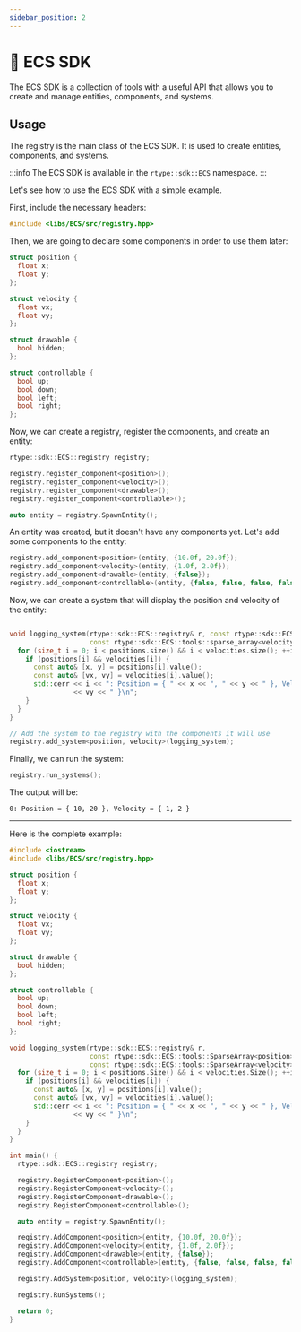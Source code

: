 ```yaml
---
sidebar_position: 2
---
```


# 🧩 ECS SDK

The ECS SDK is a collection of tools with a useful API that allows you to create and manage entities, components, and systems.

## Usage

The registry is the main class of the ECS SDK. It is used to create entities, components, and systems.

:::info
The ECS SDK is available in the `rtype::sdk::ECS` namespace.
:::

Let's see how to use the ECS SDK with a simple example.

First, include the necessary headers:

```cpp
#include <libs/ECS/src/registry.hpp>
````

Then, we are going to declare some components in order to use them later:

```cpp
struct position {
  float x;
  float y;
};

struct velocity {
  float vx;
  float vy;
};

struct drawable {
  bool hidden;
};

struct controllable {
  bool up;
  bool down;
  bool left;
  bool right;
};
```

Now, we can create a registry, register the components, and create an entity:

```cpp
rtype::sdk::ECS::registry registry;

registry.register_component<position>();
registry.register_component<velocity>();
registry.register_component<drawable>();
registry.register_component<controllable>();

auto entity = registry.SpawnEntity();
```

An entity was created, but it doesn't have any components yet. Let's add some components to the entity:

```cpp
registry.add_component<position>(entity, {10.0f, 20.0f});
registry.add_component<velocity>(entity, {1.0f, 2.0f});
registry.add_component<drawable>(entity, {false});
registry.add_component<controllable>(entity, {false, false, false, false});
```

Now, we can create a system that will display the position and velocity of the entity:

```cpp

void logging_system(rtype::sdk::ECS::registry& r, const rtype::sdk::ECS::tools::sparse_array<position>& positions,
                    const rtype::sdk::ECS::tools::sparse_array<velocity>& velocities) {
  for (size_t i = 0; i < positions.size() && i < velocities.size(); ++i) {
    if (positions[i] && velocities[i]) {
      const auto& [x, y] = positions[i].value();
      const auto& [vx, vy] = velocities[i].value();
      std::cerr << i << ": Position = { " << x << ", " << y << " }, Velocity = { " << vx << ", "
                << vy << " }\n";
    }
  }
}

// Add the system to the registry with the components it will use
registry.add_system<position, velocity>(logging_system);
```

Finally, we can run the system:

```cpp
registry.run_systems();
```

The output will be:

```
0: Position = { 10, 20 }, Velocity = { 1, 2 }
```

---

Here is the complete example:

```cpp
#include <iostream>
#include <libs/ECS/src/registry.hpp>

struct position {
  float x;
  float y;
};

struct velocity {
  float vx;
  float vy;
};

struct drawable {
  bool hidden;
};

struct controllable {
  bool up;
  bool down;
  bool left;
  bool right;
};

void logging_system(rtype::sdk::ECS::registry& r,
                    const rtype::sdk::ECS::tools::SparseArray<position>& positions,
                    const rtype::sdk::ECS::tools::SparseArray<velocity>& velocities) {
  for (size_t i = 0; i < positions.Size() && i < velocities.Size(); ++i) {
    if (positions[i] && velocities[i]) {
      const auto& [x, y] = positions[i].value();
      const auto& [vx, vy] = velocities[i].value();
      std::cerr << i << ": Position = { " << x << ", " << y << " }, Velocity = { " << vx << ", "
                << vy << " }\n";
    }
  }
}

int main() {
  rtype::sdk::ECS::registry registry;

  registry.RegisterComponent<position>();
  registry.RegisterComponent<velocity>();
  registry.RegisterComponent<drawable>();
  registry.RegisterComponent<controllable>();

  auto entity = registry.SpawnEntity();

  registry.AddComponent<position>(entity, {10.0f, 20.0f});
  registry.AddComponent<velocity>(entity, {1.0f, 2.0f});
  registry.AddComponent<drawable>(entity, {false});
  registry.AddComponent<controllable>(entity, {false, false, false, false});

  registry.AddSystem<position, velocity>(logging_system);

  registry.RunSystems();

  return 0;
}
```
